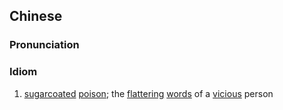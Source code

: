 {{also|蜜饯砒霜}}
==Chinese==
{{zh-forms|s=蜜饯砒霜|type=22|lit=[[arsenic]] steeped in [[honey]]}}

===Pronunciation===
{{zh-pron
|m=mìjiànpīshuāng
|c=mat6 zin3 pei1 soeng1
|md=mĭk-ciéng-{p}iĕ-sŏng
|cat=cy
}}

===Idiom===
{{zh-idiom}}

# [[sugarcoat]]ed [[poison]]; the [[flattering]] [[word]]s of a [[vicious]] person